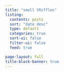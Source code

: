 ```yaml
---
title: "small tRiffles"
listing:
  contents: posts
  sort: "date desc"
  type: default
  categories: true
  sort-ui: false
  filter-ui: false
  feed: true

page-layout: full
title-block-banner: true
---
```

